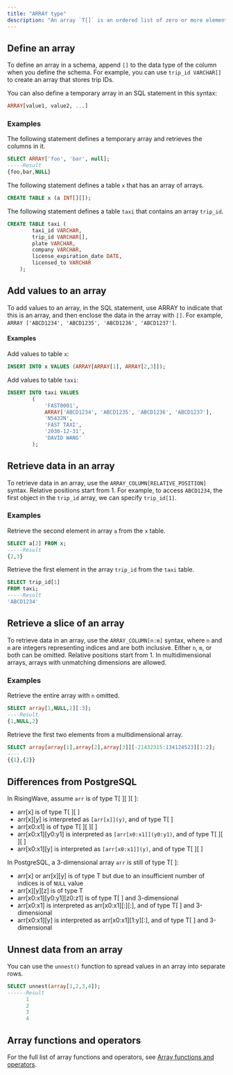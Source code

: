 ```yaml
---
title: "ARRAY type"
description: "An array `T[]` is an ordered list of zero or more elements that share the same data type."
---
```


## Define an array

To define an array in a schema, append `[]` to the data type of the column when you define the schema. For example, you can use `trip_id VARCHAR[]` to create an array that stores trip IDs.

You can also define a temporary array in an SQL statement in this syntax:

```sql
ARRAY[value1, value2, ...]
```

### Examples

The following statement defines a temporary array and retrieves the columns in it.

```sql
SELECT ARRAY['foo', 'bar', null];
-----Result
{foo,bar,NULL}
```

The following statement defines a table `x` that has an array of arrays.

```sql
CREATE TABLE x (a INT[][]);
```

The following statement defines a table `taxi` that contains an array `trip_id`.

```sql
CREATE TABLE taxi (
        taxi_id VARCHAR,
        trip_id VARCHAR[],
        plate VARCHAR,
        company VARCHAR,
        license_expiration_date DATE,
        licensed_to VARCHAR
    );
```

## Add values to an array

To add values to an array, in the SQL statement, use ARRAY to indicate that this is an array, and then enclose the data in the array with `[]`. For example, `ARRAY ['ABCD1234', 'ABCD1235', 'ABCD1236', 'ABCD1237']`.

#### Examples[](#examples-1 "Direct link to Examples")

Add values to table `x`:

```sql
INSERT INTO x VALUES (ARRAY[ARRAY[1], ARRAY[2,3]]);
```

Add values to table `taxi`:

```sql
INSERT INTO taxi VALUES
        (
            'FAST0001',
            ARRAY['ABCD1234', 'ABCD1235', 'ABCD1236', 'ABCD1237'],
            'N5432N',
            'FAST TAXI',
            '2030-12-31',
            'DAVID WANG'
        );
```

## Retrieve data in an array

To retrieve data in an array, use the `ARRAY_COLUMN[RELATIVE_POSITION]` syntax. Relative positions start from 1\. For example, to access `ABCD1234`, the first object in the `trip_id` array, we can specify `trip_id[1]`.

### Examples

Retrieve the second element in array `a` from the `x` table.

```sql
SELECT a[2] FROM x;
-----Result
{2,3}
```

Retrieve the first element in the array `trip_id` from the `taxi` table.

```sql
SELECT trip_id[1]
FROM taxi;
-----Result
'ABCD1234'
```

## Retrieve a slice of an array

To retrieve data in an array, use the `ARRAY_COLUMN[n:m]` syntax, where `n` and `m` are integers representing indices and are both inclusive. Either `n`, `m`, or both can be omitted. Relative positions start from 1\. In multidimensional arrays, arrays with unmatching dimensions are allowed.

### Examples

Retrieve the entire array with `n` omitted.

```sql
SELECT array[1,NULL,2][:3];
----Result
{1,NULL,2}
```

Retrieve the first two elements from a multidimensional array.

```sql
SELECT array[array[1],array[2],array[3]][-21432315:134124523][1:2];
----
{{1},{2}}
```

## Differences from PostgreSQL
In RisingWave, assume `arr` is of type T\[ \]\[ \]\[ \]:

* arr\[x\] is of type T\[ \]\[ \]
* arr\[x\]\[y\] is interpreted as `[arr[x]](y)`, and of type T\[ \]
* arr\[x0:x1\] is of type T\[ \]\[ \]\[ \]
* arr\[x0:x1\]\[y0:y1\] is interpreted as `[arr[x0:x1]](y0:y1)`, and of type T\[ \]\[ \]\[ \]
* arr\[x0:x1\]\[y\] is interpreted as `[arr[x0:x1]](y)`, and of type T\[ \]\[ \]

In PostgreSQL, a 3-dimensional array `arr` is still of type T\[ \]:

* arr\[x\] or arr\[x\]\[y\] is of type T but due to an insufficient number of indices is of `NULL` value
* arr\[x\]\[y\]\[z\] is of type T
* arr\[x0:x1\]\[y0:y1\]\[z0:z1\] is of type T\[ \] and 3-dimensional
* arr\[x0:x1\] is interpreted as arr\[x0:x1\]\[:\]\[:\], and of type T\[ \] and 3-dimensional
* arr\[x0:x1\]\[y\] is interpreted as arr\[x0:x1\]\[1:y\]\[:\], and of type T\[ \] and 3-dimensional

## Unnest data from an array

You can use the `unnest()` function to spread values in an array into separate rows.

```sql
SELECT unnest(array[1,2,3,4]);
------Result
      1
      2
      3
      4
```

## Array functions and operators

For the full list of array functions and operators, see [Array functions and operators](/sql/functions/array).
